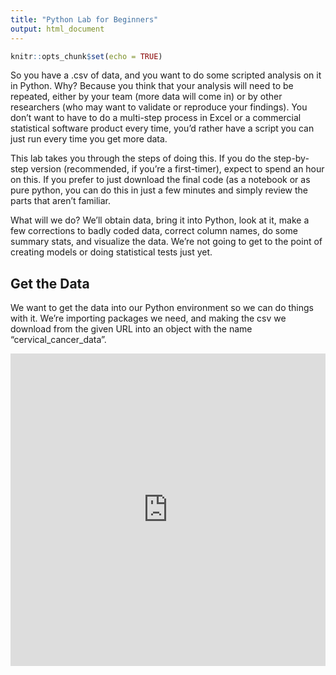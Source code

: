 ```yaml
---
title: "Python Lab for Beginners"
output: html_document
---
```


```r
knitr::opts_chunk$set(echo = TRUE)
```

So you have a .csv of data, and you want to do some scripted analysis on it in Python. Why? Because you think that your analysis will need to be repeated, either by your team (more data will come in) or by other researchers (who may want to validate or reproduce your findings). You don’t want to have to do a multi-step process in Excel or a commercial statistical software product every time, you’d rather have a script you can just run every time you get more data.

This lab takes you through the steps of doing this. If you do the step-by-step version (recommended, if you’re a first-timer), expect to spend an hour on this. If you prefer to just download the final code (as a notebook or as pure python, you can do this in just a few minutes and simply review the parts that aren’t familiar.

What will we do? We’ll obtain data, bring it into Python, look at it, make a few corrections to badly coded data, correct column names, do some summary stats, and visualize the data. We’re not going to get to the point of creating models or doing statistical tests just yet.

## Get the Data

We want to get the data into our Python environment so we can do things with it. We’re importing packages we need, and making the csv we download from the given URL into an object with the name “cervical_cancer_data”.


<iframe height="500px" width="100%" src="https://repl.it/@ianmcampbell/PythonLabforBeginners?lite=true" scrolling="no" frameborder="no" allowtransparency="true" allowfullscreen="true" sandbox="allow-forms allow-pointer-lock allow-popups allow-same-origin allow-scripts allow-modals"></iframe>